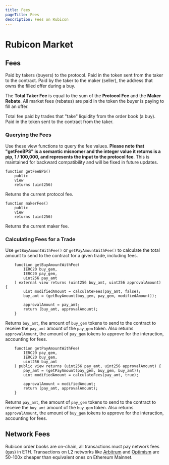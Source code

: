 ```yaml
---
title: Fees
pageTitle: Fees
description: Fees on Rubicon
---
```


# Rubicon Market

## Fees


<Callout type="fees" title="Protocol Fee: 0.002%">
	Paid by takers (buyers) to the protocol. Paid in the token sent from the taker to the contract.
</Callout>

<Callout type="fees" title="Maker Rebate: 0.038%">
	Paid by the taker to the maker (seller), the address that owns the filled offer during a buy.
</Callout>

The **Total Taker Fee** is equal to the sum of the **Protocol Fee** and the **Maker Rebate**. All market fees (rebates) are paid in the token the buyer is paying to fill an offer.

<Callout type="fees" title="Total Taker Fee: 0.04%">
	Total fee paid by trades that "take" liquidity from the order book (a buy). Paid in the token sent to the contract from the taker.
</Callout>

### Querying the Fees

Use these view functions to query the fee values. **Please note that "getFeeBPS" is a semantic misnomer and the integer value it returns is a pip, 1 / 100,000, and represents the input to the protocol fee**. This is maintained for backward compatibility and will be fixed in future updates.

```solidity copy
function getFeeBPS()
    public
    view
    returns (uint256)
```

Returns the current protocol fee.

```solidity copy
function makerFee() 
    public 
    view 
    returns (uint256)
```

Returns the current maker fee.

### Calculating Fees for a Trade

Use `getBuyAmountWithFee()` or `getPayAmountWithFee()` to calculate the total amount to send to the contract for a given trade, including fees.

```solidity copy
    function getBuyAmountWithFee(
        IERC20 buy_gem,
        IERC20 pay_gem,
        uint256 pay_amt
    ) external view returns (uint256 buy_amt, uint256 approvalAmount) {
        uint modifiedAmount = calculateFees(pay_amt, false);
        buy_amt = (getBuyAmount(buy_gem, pay_gem, modifiedAmount));

        approvalAmount = pay_amt;
        return (buy_amt, approvalAmount);
    }
```

Returns `buy_amt`, the amount of `buy_gem` tokens to send to the contract to receive the `pay_amt` amount of the `pay_gem` token. Also returns `approvalAmount`, the amount of `pay_gem` tokens to approve for the interaction, accounting for fees.

```solidity copy
    function getPayAmountWithFee(
        IERC20 pay_gem,
        IERC20 buy_gem,
        uint256 buy_amt
    ) public view returns (uint256 pay_amt, uint256 approvalAmount) {
        pay_amt = (getPayAmount(pay_gem, buy_gem, buy_amt));
        uint modifiedAmount = calculateFees(pay_amt, true);

        approvalAmount = modifiedAmount;
        return (pay_amt, approvalAmount);
    }
```

Returns `pay_amt`, the amount of `pay_gem` tokens to send to the contract to receive the `buy_amt` amount of the `buy_gem` token. Also returns `approvalAmount`, the amount of `buy_gem` tokens to approve for the interaction, accounting for fees.

## Network Fees

Rubicon order books are on-chain, all transactions must pay network fees (gas) in ETH. Transactions on L2 networks like [Arbitrum](https://arbitrum.io/) and [Optimism](https://www.optimism.io/) are 50-100x cheaper than equivalent ones on Ethereum Mainnet.
